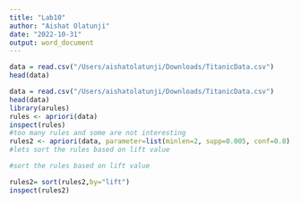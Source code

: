 ```yaml
---
title: "Lab10"
author: "Aishat Olatunji"
date: "2022-10-31"
output: word_document
---
```


```r
data = read.csv("/Users/aishatolatunji/Downloads/TitanicData.csv")
head(data)

data = read.csv("/Users/aishatolatunji/Downloads/TitanicData.csv")
head(data)
library(arules)
rules <- apriori(data)
inspect(rules)
#too many rules and some are not interesting
rules2 <- apriori(data, parameter=list(minlen=2, supp=0.005, conf=0.8),appearance=list(rhs=c("Survived=No","Survived=Yes"),default="lhs"))
#lets sort the rules based on lift value

#sort the rules based on lift value

rules2= sort(rules2,by="lift")
inspect(rules2)
  
  
```

